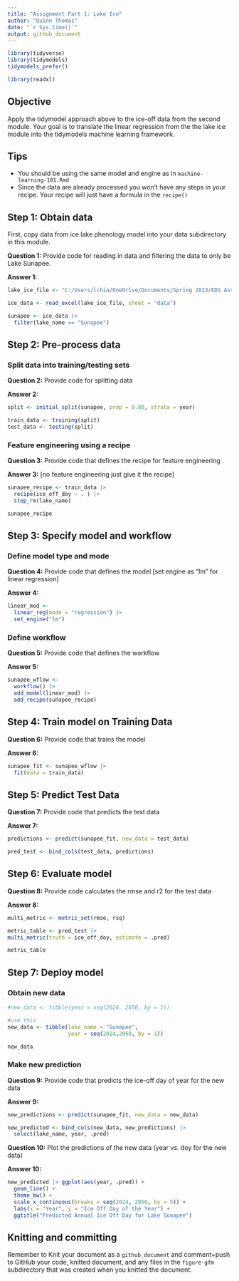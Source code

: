 ```yaml
---
title: "Assignment Part 1: Lake Ice"
author: "Quinn Thomas"
date: "`r Sys.time()`"
output: github_document
---
```


```r
library(tidyverse)
library(tidymodels)
tidymodels_prefer()

library(readxl)

```

## Objective

Apply the tidymodel approach above to the ice-off data from the second module. Your goal is to translate the linear regression from the the lake ice module into the tidymodels machine learning framework.  

## Tips

- You should be using the same model and engine as in `machine-learning-101.Rmd`
- Since the data are already processed you won't have any steps in your recipe.  Your recipe will just have a formula in the `recipe()`

## Step 1: Obtain data

First, copy data from ice lake phenology model into your data subdirectory in this module.  

**Question 1:** Provide code for reading in data and filtering the data to only be Lake Sunapee. 

**Answer 1:**

```r
lake_ice_file <- "C:/Users/lchia/OneDrive/Documents/Spring 2023/EDS Assignments/assign3-lake-ice-lilliangc/data/lake_ice_off_data_2022.xlsx"

ice_data <- read_excel(lake_ice_file, sheet = "data")

sunapee <- ice_data |> 
  filter(lake_name == "Sunapee")

```

## Step 2: Pre-process data

### Split data into training/testing sets

**Question 2:** Provide code for splitting data

**Answer 2:**

```r
split <- initial_split(sunapee, prop = 0.80, strata = year)

train_data <- training(split)
test_data <- testing(split)

```


### Feature engineering using a recipe

**Question 3:** Provide code that defines the recipe for feature engineering

**Answer 3:** [no feature engineering just give it the recipe]

```r
sunapee_recipe <- train_data |> 
  recipe(ice_off_doy ~ . ) |> 
  step_rm(lake_name) 

sunapee_recipe

```


## Step 3: Specify model and workflow

### Define model type and mode

**Question 4:** Provide code that defines the model [set engine as "lm" for linear regression]

**Answer 4:**

```r
linear_mod <- 
  linear_reg(mode = "regression") |> 
  set_engine("lm")

```

### Define workflow

**Question 5:** Provide code that defines the workflow

**Answer 5:**

```r
sunapee_wflow <-
  workflow() |> 
  add_model(linear_mod) |> 
  add_recipe(sunapee_recipe)

```

## Step 4: Train model on Training Data

**Question 6:** Provide code that trains the model

**Answer 6:**

```r
sunapee_fit <- sunapee_wflow |> 
  fit(data = train_data)

```


## Step 5: Predict Test Data

**Question 7:** Provide code that predicts the test data

**Answer 7:**

```r
predictions <- predict(sunapee_fit, new_data = test_data)

pred_test <- bind_cols(test_data, predictions)

```

## Step 6: Evaluate model

**Question 8:** Provide code calculates the rmse and r2 for the test data

**Answer 8:**

```r
multi_metric <- metric_set(rmse, rsq)

metric_table <- pred_test |> 
multi_metric(truth = ice_off_doy, estimate = .pred)

metric_table

```

## Step 7:  Deploy model

### Obtain new data

```r
#new_data <- tibble(year = seq(2024, 2050, by = 1))

#use this
new_data <- tibble(lake_name = "Sunapee",
                   year = seq(2024,2050, by = 1))

new_data


```

### Make new prediction

**Question 9:** Provide code that predicts the ice-off day of year for the new data

**Answer 9:**

```r
new_predictions <- predict(sunapee_fit, new_data = new_data)

new_predicted <- bind_cols(new_data, new_predictions) |>
  select(lake_name, year, .pred)

```

**Question 10:** Plot the predictions of the new data (year vs. doy for the new data)

**Answer 10:**

```r
new_predicted |> ggplot(aes(year, .pred)) +
  geom_line() +
  theme_bw() +
  scale_x_continuous(breaks = seq(2024, 2050, by = 5)) +
  labs(x = "Year", y = "Ice Off Day of the Year") +
  ggtitle("Predicted Annual Ice Off Day for Lake Sunapee")

```

## Knitting and committing

Remember to Knit your document as a `github_document` and comment+push to GitHub your code, knitted document, and any files in the `figure-gfm` subdirectory that was created when you knitted the document.

